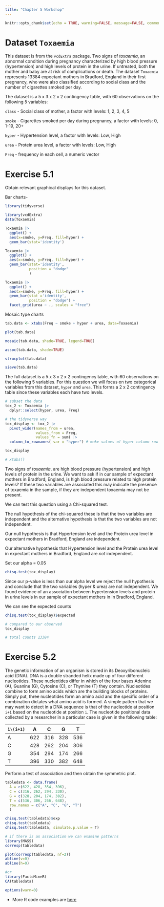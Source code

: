 ```yaml
---
title: "Chapter 5 Workshop"
---
```


```r
knitr::opts_chunk$set(echo = TRUE, warning=FALSE, message=FALSE, comment=NA, fig.show="hide")
```

# Dataset `Toxaemia`

This dataset is from the `vcdExtra` package. Two signs of *toxaemia*, an abnormal condition during pregnancy characterized by high blood pressure (hypertension) and high levels of protein in the urine. If untreated, both the mother and baby are at risk of complications or death. The dataset `Toxaemia` represents 13384 expectant mothers in Bradford, England in their first pregnancy, who were also classified according to social class and the number of cigarettes smoked per day.

The dataset is a 5 x 3 x 2 x 2 contingency table, with 60 observations on the following 5 variables:

`class` - Social class of mother, a factor with levels: 1, 2, 3, 4, 5

`smoke` - Cigarettes smoked per day during pregnancy, a factor with levels: 0, 1-19, 20+

`hyper` - Hypertension level, a factor with levels: Low, High

`urea` - Protein urea level, a factor with levels: Low, High

`Freq` - frequency in each cell, a numeric vector

# Exercise 5.1 {-}

Obtain relevant graphical displays for this dataset.

Bar charts-

```r
library(tidyverse)

library(vcdExtra)
data(Toxaemia)

Toxaemia |> 
  ggplot() + 
  aes(x=smoke, y=Freq, fill=hyper) + 
  geom_bar(stat='identity')
```

```r
Toxaemia |> 
  ggplot() + 
  aes(x=smoke, y=Freq, fill=hyper) + 
  geom_bar(stat='identity', 
           position = "dodge"
           )


```
```r
Toxaemia |> 
  ggplot() + 
  aes(x=smoke, y=Freq, fill=hyper) + 
  geom_bar(stat ='identity', 
           position = "dodge") + 
  facet_grid(urea ~ ., scales = "free")
```

Mosaic type charts

```r
tab.data <- xtabs(Freq ~ smoke + hyper + urea, data=Toxaemia)

plot(tab.data)

mosaic(tab.data, shade=TRUE, legend=TRUE)

assoc(tab.data, shade=TRUE) 

strucplot(tab.data)

sieve(tab.data)
```

The full dataset is a 5 x 3 x 2 x 2 contingency table, with 60 observations on the following 5 variables.
For this question we will focus on two categorical variables from this dataset, `hyper` and `urea`. This forms a 2 x 2 contingency table since these variables each have two levels. 

```r
# subset the data
tox_2 <- Toxaemia |> 
  dplyr::select(hyper, urea, Freq)
```


```r
# the tidyverse way
tox_display <- tox_2 |> 
  pivot_wider(names_from = urea, 
              values_from = Freq,
              values_fn = sum) |>
  column_to_rownames( var = "hyper") # make values of hyper column row names

tox_display

# xtabs() 
```

Two signs of *toxaemia*, are high blood pressure (hypertension) and high levels of protein in the urine. We want to ask if in our sample of expectant mothers in Bradford, England, is high blood pressure related to high protein levels? If these two variables are associated this may indicate the presence of toxaemia in the sample, if they are independent toxaemia may not be present. 

We can test this question using a Chi-squared test.

The null hypothesis of the chi-squared these is that the two variables are independent and the alternative hypothesis is that the two variables are not independent.

Our null hypothesis is that Hypertension level and the Protein urea level in expectant mothers in Bradford, England are independent. 

Our alternative hypothesis that Hypertension level and the Protein urea level in expectant mothers in Bradford, England are *not* independent. 

Set our alpha = 0.05
```r
chisq.test(tox_display)
```
Since our p-value is less than our alpha level we reject the null hypothesis and conclude that the two variables (hyper & urea) are not independent. We found evidence of an association between hypertension levels and protein in urine levels in our sample of expectant mothers in in Bradford, England.

We can see the expected counts
```r
chisq.test(tox_display)$expected

# compared to our observed
tox_display

# total counts 13384
```

# Exercise 5.2 {-}

The genetic information of an organism is stored in its Deoxyribonucleic acid (DNA). DNA is a double stranded helix made up of four different nucleotides. These nucleotides differ in which of the four bases Adenine (A), Guanine (G), Cytosine (C), or Thymine (T) they contain. Nucleotides combine to form amino acids which are the building blocks of proteins. Simply put, three nucleotides form an amino acid and the specific order of a combination dictates what amino acid is formed. A simple pattern that we may want to detect in a DNA sequence is that of the nucleotide at position `i+1` based on the nucleotide at position `i`. The nucleotide positional data collected by a researcher in a particular case is given in the following table:

| `i\(i+1)` | A   | C   | G   | T   |
|-----------|-----|-----|-----|-----|
| A         | 622 | 316 | 328 | 536 |
| C         | 428 | 262 | 204 | 306 |
| G         | 354 | 294 | 174 | 266 |
| T         | 396 | 330 | 382 | 648 |

Perform a test of association and then obtain the symmetric plot.

```r
tabledata <- data.frame(
  A = c(622, 428, 354, 396),
  C = c(316, 262, 294, 330),
  G = c(328, 204, 174, 382),
  T = c(536, 306, 266, 648), 
  row.names = c("A", "C", "G", "T")
  )
```

```r
chisq.test(tabledata)$exp
chisq.test(tabledata)
chisq.test(tabledata, simulate.p.value = T)

```

```r
# if there is an association we can examine patterns 
library(MASS)
corresp(tabledata)

```
```r
plot(corresp(tabledata, nf=2))
abline(v=0)
abline(h=0)
```

```r
#or
library(FactoMineR)
CA(tabledata)
```


```r
options(warn=0) 
```



-   More R code examples are  [here](../exercises/Chap5more.R)
